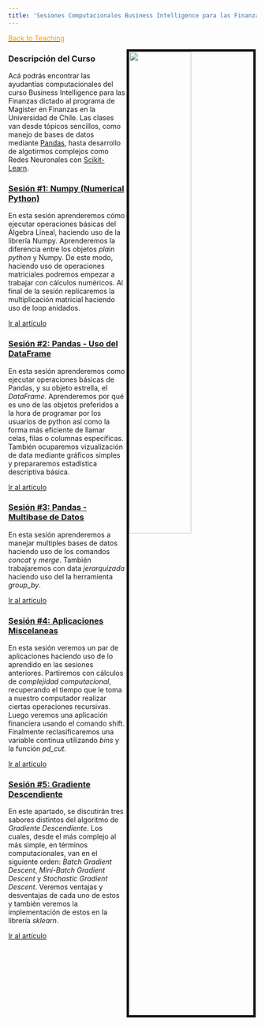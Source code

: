 ```yaml
---
title: 'Sesiones Computacionales Business Intelligence para las Finanzas'
---
```






<u><a href="https://alvarogutyerrez.github.io/alvarogutyerrez/teaching.html"><font color="#ff9900">Back to Teaching</font></a></u>


<img src="python_logo.png" style="width:50%; border:5px solid; margin-right: 2px" align="right">


<article>
<h3><a>Descripción del Curso </a></h3>
<p>
Acá podrás encontrar las ayudantías computacionales del curso Business Intelligence para las Finanzas dictado al programa de Magister en Finanzas en la Universidad de Chile. Las clases van desde tópicos sencillos, como manejo de bases de datos mediante [Pandas](http://pandas.pydata.org/pandas-docs/version/0.15/tutorials.html), hasta desarrollo de algotirmos complejos como Redes Neuronales con [Scikit-Learn](https://scikit-learn.org/stable/). 
</p>
</article>







<article>
<h3><a href="https://github.com/alvarogutyerrez/alvarogutyerrez/blob/master/numpy_intro.ipynb">Sesión #1: Numpy (Numerical Python) </a></h3>
<div class="summary">
<p>
En esta sesión aprenderemos cómo ejecutar operaciones básicas del Álgebra Lineal, haciendo uso de la librería Numpy. Aprenderemos la diferencia entre los objetos _plain python_ y Numpy. De este modo, haciendo uso de operaciones matriciales podremos empezar a trabajar con cálculos numéricos. Al final de la sesión replicaremos la multiplicación matricial haciendo uso de loop anidados.
</p>
<a class="btn btn-outline-primary btn-sm" href="https://github.com/alvarogutyerrez/alvarogutyerrez/blob/master/numpy_intro.ipynb">Ir al artículo</a>
</div>
</article>





<article>
<h3><a href="https://github.com/alvarogutyerrez/alvarogutyerrez/blob/master/MasteringPandas.ipynb">Sesión #2: Pandas - Uso del DataFrame  </a></h3>
<div class="summary">
<p>
En esta sesión aprenderemos como ejecutar operaciones básicas de Pandas, y su objeto estrella, el *DataFrame*. Aprenderemos por qué es uno de las objetos preferidos a la hora de programar por los usuarios de python así como la forma más eficiente de llamar celas, filas o columnas específicas. También ocuparemos vizualización de data mediante gráficos simples y prepararemos estadística descriptiva básica.
</p>
<a class="btn btn-outline-primary btn-sm" href="https://github.com/alvarogutyerrez/alvarogutyerrez/blob/master/MasteringPandas.ipynb">Ir al artículo</a>
</div>
</article>




<article>
<h3><a href="https://github.com/alvarogutyerrez/alvarogutyerrez/blob/master/S03_data_handle.ipynb">Sesión #3: Pandas - Multibase de Datos  </a></h3>
<div class="summary">
<p>
En esta sesión aprenderemos a manejar multiples bases de datos haciendo uso de los comandos _concat_ y _merge_. También trabajaremos con data _jerarquizada_ haciendo uso del la herramienta _group_by_.
</p>
<a class="btn btn-outline-primary btn-sm" href="https://github.com/alvarogutyerrez/alvarogutyerrez/blob/master/S03_data_handle.ipynb">Ir al artículo</a>
</div>
</article>






<article>
<h3><a href="https://github.com/alvarogutyerrez/alvarogutyerrez/blob/master/S04_aplicaciones.ipynb">Sesión #4: Aplicaciones Miscelaneas  </a></h3>
<div class="summary">
<p>
En esta sesión veremos un par de aplicaciones haciendo uso de lo aprendido en las sesiones anteriores. Partiremos con cálculos de _complejidad computacional_, recuperando el tiempo que le toma a nuestro computador realizar ciertas operaciones recursivas. Luego veremos una aplicación financiera usando el comando shift. Finalmente reclasificaremos una variable continua utilizando _bins_ y la función _pd_cut_.
</p>
<a class="btn btn-outline-primary btn-sm" href="https://github.com/alvarogutyerrez/alvarogutyerrez/blob/master/S04_aplicaciones.ipynb">Ir al artículo</a>
</div>
</article>


<!--

<article>
<h3><a href="Tareas/T1/T1_python.html"> <font color="#ff9900">Tarea #1: Complejidad Computacional </font> </a></h3>
<div class="summary">
<p>
Tarea # 1 del curso
</p>
<a class="btn btn-outline-primary btn-sm" href="Tareas/T1/T1_python.html">Ir al artículo</a>
</div>
</article>

-->


<article>
<h3><a href="https://github.com/alvarogutyerrez/alvarogutyerrez/blob/master/Sesion_5_Gradiente_Decendiente.ipynb">Sesión #5: Gradiente Descendiente  </a></h3>
<div class="summary">
<p>
En este apartado, se discutirán tres sabores distintos del algoritmo de *Gradiente Descendiente*. Los cuales, desde el más complejo al más simple, en términos computacionales, van en el siguiente orden: _Batch Gradient Descent_, _Mini-Batch Gradient Descent_ y _Stochastic Gradient Descent_. Veremos ventajas y desventajas de cada uno de estos y también veremos la implementación de estos en la librería _sklearn_. 
</p>
<a class="btn btn-outline-primary btn-sm" href="https://github.com/alvarogutyerrez/alvarogutyerrez/blob/master/Sesion_5_Gradiente_Decendiente.ipynb">Ir al artículo</a>
</div>
</article>

<!--


<article>
<h3><a href="https://github.com/alvarogutyerrez/alvarogutyerrez/blob/master/S06_Metrics.ipynb">Sesión #6: Métricas de Acierto  </a></h3>
<div class="summary">
<p>
En este apartado, se discuten las principales métricas de acierto para los modelos de clasificación. 
</p>
<a class="btn btn-outline-primary btn-sm" href="https://github.com/alvarogutyerrez/alvarogutyerrez/blob/master/S06_Metrics.ipynb">Ir al artículo</a>
</div>
</article>


<article>
<h3><a href="https://github.com/alvarogutyerrez/alvarogutyerrez/blob/master/S07_Modelos_Lineales_Regularizados.ipynb">Sesión #7: Modelos Lineales Regularizados  </a></h3>
<div class="summary">
<p>
En esta sesión, aprenderemos como, haciendo uso de sklearn, estimar modelos de regresión lineal regulariazados (e.g Lasso, Ridge, ElasticNet). Adicional a esto, declararemos una serie de funciones que serán de utilidad en la generación de rezagos en la data (**crealags**), para generar listas ordenadas con todos los modelos que queramos estimar (**creamodelos**),  y finalmente otra que será útil para la presentación de las métricas de desempeño de dichos modelos en cada una de las muestras (**metricas**).
</p>
<a class="btn btn-outline-primary btn-sm" href="https://github.com/alvarogutyerrez/alvarogutyerrez/blob/master/S07_Modelos_Lineales_Regularizados.ipynb">Ir al artículo</a>
</div>
</article>



<article>
<h3><a href="https://github.com/alvarogutyerrez/alvarogutyerrez/blob/master/S08_Modelos_Multinomiales.ipynb">Sesión #8: Modelos Multinomiales  </a></h3>
<div class="summary">
<p>
En esta sesión, veremos como aplicar modelos de clasificación multinomiales usando sklearn.
</p>
<a class="btn btn-outline-primary btn-sm" href="https://github.com/alvarogutyerrez/alvarogutyerrez/blob/master/S08_Modelos_Multinomiales.ipynb">Ir al artículo</a>
</div>
</article>




<article>
<h3><a href="https://github.com/alvarogutyerrez/alvarogutyerrez/blob/master/S09_SVM.ipynb">Sesión #9: Support Vector Machine  </a></h3>
<div class="summary">
<p>
En esta sesión, utilizaremos Support Vector Machine, como clasificador y como predictorlinal.
</p>
<a class="btn btn-outline-primary btn-sm" href="https://github.com/alvarogutyerrez/alvarogutyerrez/blob/master/S09_SVM.ipynb">Ir al artículo</a>
</div>
</article>




<article>
<h3><a href="https://github.com/alvarogutyerrez/alvarogutyerrez/blob/master/S10ANN.ipynb">Sesión #10: Artificial Neural Network (_ANN_ para los amigos)  </a></h3>
<div class="summary">
<p>
En esta sesión tiene por propósito mostrar como se construye una red neuronal y luego cómo se implementa en Sklearn.
</p>
<a class="btn btn-outline-primary btn-sm" href="https://github.com/alvarogutyerrez/alvarogutyerrez/blob/master/S10ANN.ipynb">Ir al artículo</a>
</div>
</article>


-->









